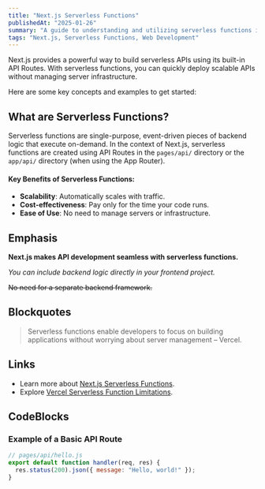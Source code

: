 ```yaml
---
title: "Next.js Serverless Functions"
publishedAt: "2025-01-26"
summary: "A guide to understanding and utilizing serverless functions in Next.js."
tags: "Next.js, Serverless Functions, Web Development"
---
```


Next.js provides a powerful way to build serverless APIs using its built-in API Routes. With serverless functions, you can quickly deploy scalable APIs without managing server infrastructure.

Here are some key concepts and examples to get started:

## What are Serverless Functions?

Serverless functions are single-purpose, event-driven pieces of backend logic that execute on-demand. In the context of Next.js, serverless functions are created using API Routes in the `pages/api/` directory or the `app/api/` directory (when using the App Router).

#### Key Benefits of Serverless Functions:

- **Scalability**: Automatically scales with traffic.
- **Cost-effectiveness**: Pay only for the time your code runs.
- **Ease of Use**: No need to manage servers or infrastructure.

## Emphasis

**Next.js makes API development seamless with serverless functions.**

_You can include backend logic directly in your frontend project._

<del> No need for a separate backend framework. </del>

## Blockquotes

> Serverless functions enable developers to focus on building applications without worrying about server management – Vercel.

## Links

- Learn more about [Next.js Serverless Functions](https://nextjs.org/docs/api-routes/introduction).
- Explore [Vercel Serverless Function Limitations](https://vercel.com/docs/concepts/functions/serverless-functions).

## CodeBlocks

### Example of a Basic API Route

```javascript
// pages/api/hello.js
export default function handler(req, res) {
  res.status(200).json({ message: "Hello, world!" });
}
```
